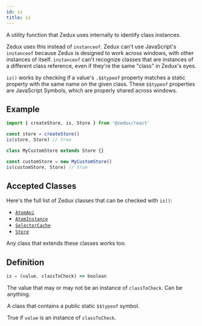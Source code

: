 ```yaml
---
id: is
title: is
---
```



A utility function that Zedux uses internally to identify class instances.

Zedux uses this instead of `instanceof`. Zedux can't use JavaScript's `instanceof` because Zedux is designed to work across windows, with other instances of itself. `instanceof` can't recognize classes that are instances of a different class reference, even if they're the same "class" in Zedux's eyes.

`is()` works by checking if a value's `.$$typeof` property matches a static property with the same name on the given class. These `$$typeof` properties are JavaScript Symbols, which are properly shared across windows.

## Example

```ts
import { createStore, is, Store } from '@zedux/react'

const store = createStore()
is(store, Store) // true

class MyCustomStore extends Store {}

const customStore = new MyCustomStore()
is(customStore, Store) // true
```

## Accepted Classes

Here's the full list of Zedux classes that can be checked with `is()`:

- [`AtomApi`](../classes/AtomApi)
- [`AtomInstance`](../classes/AtomInstance)
- [`SelectorCache`](../classes/SelectorCache)
- [`Store`](../classes/Store)

Any class that extends these classes works too.

## Definition

```ts
is = (value, classToCheck) => boolean
```

<Legend>
  <Item name="value">
    <p>
      The value that may or may not be an instance of <code>classToCheck</code>.
      Can be anything.
    </p>
  </Item>
  <Item name="classToCheck">
    <p>
      A class that contains a public static <code>$$typeof</code> symbol.
    </p>
  </Item>
  <Item name="Returns">
    <p>
      True if <code>value</code> is an instance of <code>classToCheck</code>.
    </p>
  </Item>
</Legend>
